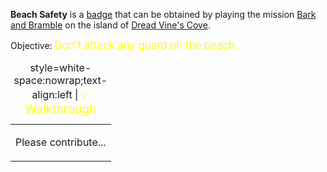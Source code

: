 '''Beach Safety''' is a [[Badges|badge]] that can be obtained by playing the mission [[Bark and Bramble]] on the island of [[Dread Vine's Cove]].

Objective: <big style="color:yellow">Don't attack any guard on the beach.</big>

{| class="mw-collapsible mw-collapsed"
|+ style=white-space:nowrap;text-align:left | <big style="color:yellow">💡 Walkthrough</big>
|-
| Please contribute...
|}